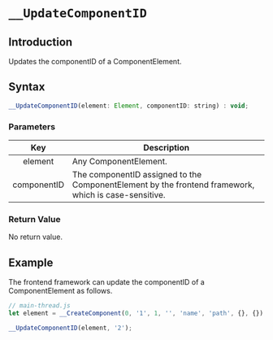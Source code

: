 # `__UpdateComponentID`

## Introduction

Updates the componentID of a ComponentElement.

## Syntax

```jsx
__UpdateComponentID(element: Element, componentID: string) : void;
```

### Parameters

|     Key     | Description                                                                                          |
| :---------: | ---------------------------------------------------------------------------------------------------- |
|   element   | Any ComponentElement.                                                                                |
| componentID | The componentID assigned to the ComponentElement by the frontend framework, which is case-sensitive. |

### Return Value

No return value.

## Example

The frontend framework can update the componentID of a ComponentElement as follows.

```javascript
// main-thread.js
let element = __CreateComponent(0, '1', 1, '', 'name', 'path', {}, {});

__UpdateComponentID(element, '2');
```
